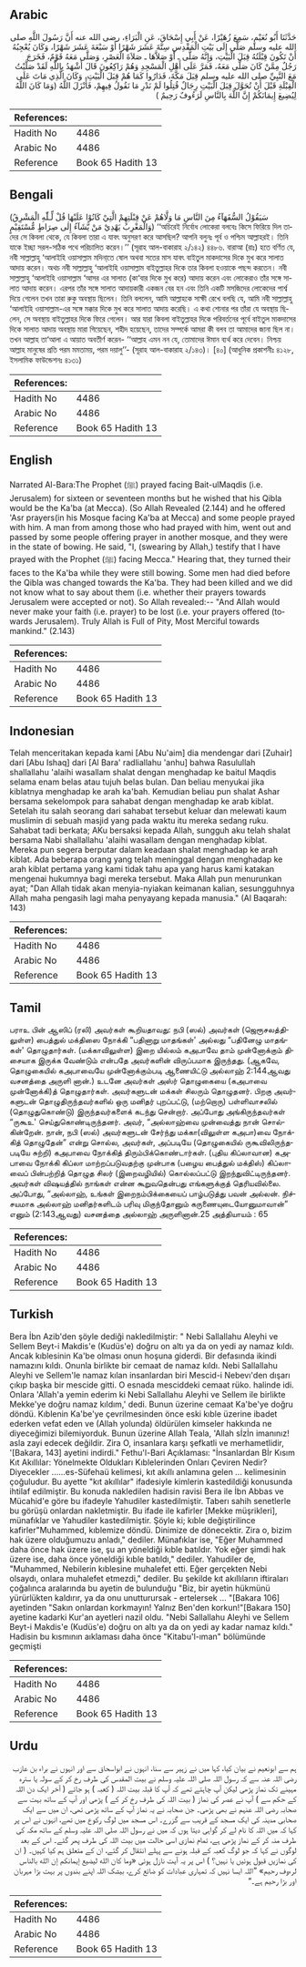 ## Arabic


<div dir="rtl" lang="ar" style={{fontSize:'larger',backgroundColor:'#f8f9fa',padding:20}}>
حَدَّثَنَا أَبُو نُعَيْمٍ، سَمِعَ زُهَيْرًا، عَنْ أَبِي إِسْحَاقَ، عَنِ الْبَرَاءِ، رضى الله عنه أَنَّ رَسُولَ اللَّهِ صلى الله عليه وسلم صَلَّى إِلَى بَيْتِ الْمَقْدِسِ سِتَّةَ عَشَرَ شَهْرًا أَوْ سَبْعَةَ عَشَرَ شَهْرًا، وَكَانَ يُعْجِبُهُ أَنْ تَكُونَ قِبْلَتُهُ قِبَلَ الْبَيْتِ، وَإِنَّهُ صَلَّى ـ أَوْ صَلاَّهَا ـ صَلاَةَ الْعَصْرِ، وَصَلَّى مَعَهُ قَوْمٌ، فَخَرَجَ رَجُلٌ مِمَّنْ كَانَ صَلَّى مَعَهُ، فَمَرَّ عَلَى أَهْلِ الْمَسْجِدِ وَهُمْ رَاكِعُونَ قَالَ أَشْهَدُ بِاللَّهِ لَقَدْ صَلَّيْتُ مَعَ النَّبِيِّ صلى الله عليه وسلم قِبَلَ مَكَّةَ، فَدَارُوا كَمَا هُمْ قِبَلَ الْبَيْتِ، وَكَانَ الَّذِي مَاتَ عَلَى الْقِبْلَةِ قَبْلَ أَنْ تُحَوَّلَ قِبَلَ الْبَيْتِ رِجَالٌ قُتِلُوا لَمْ نَدْرِ مَا نَقُولُ فِيهِمْ، فَأَنْزَلَ اللَّهُ ‏(‏وَمَا كَانَ اللَّهُ لِيُضِيعَ إِيمَانَكُمْ إِنَّ اللَّهَ بِالنَّاسِ لَرَءُوفٌ رَحِيمٌ ‏)‏
</div>
<div style={{backgroundColor:'#f8f9fa',padding:20, marginBottom: 10}}><table> <thead> <tr> <th>References:</th> <th></th> </tr> </thead> <tbody><tr><td>Hadith No</td><td>4486</td></tr><tr><td>Arabic No</td><td>4486</td></tr><tr><td>Reference</td><td>Book 65 Hadith 13</td></tr></tbody></table></div>

## Bengali


<div dir="ltr" lang="bn" style={{fontSize:'larger',backgroundColor:'#f8f9fa',padding:20}}>
(سَيَقُوْلُ السُّفَهَآءُ مِنَ النَّاسِ مَا وَلَّاهُمْ عَنْ قِبْلَتِهِمْ الَّتِيْ كَانُوْا عَلَيْهَا قُلْ لِّـلّٰهِ الْمَشْرِقُ وَالْمَغْرِبُ يَهْدِيْ مَنْ يَّشَآءُ إِلٰى صِرَاطٍ مُّسْتَقِيْمٍ) ‘‘অচিরেই নির্বোধ লোকেরা বলবেঃ কিসে ফিরিয়ে দিল তাদের সে কিবলা থেকে, যে কিবলা তারা এ যাবৎ অনুসরণ করে আসছিল? আপনি বলুনঃ পূর্ব ও পশ্চিম আল্লাহরই। তিনি যাকে ইচ্ছা সরল-সঠিক পথে পরিচালিত করেন।’’ (সূরাহ আল-বাকারাহ ২/১৪২) ৪৪৮৬. বারাআ (রাঃ) হতে বর্ণিত যে, নবী সাল্লাল্লাহু ‘আলাইহি ওয়াসাল্লাম মদিনা্তে ষোল অথবা সতের মাস যাবৎ বাইতুল মাকদাসের দিকে মুখ করে সালাত আদায় করেন। অথচ নবী সাল্লাল্লাহু ‘আলাইহি ওয়াসাল্লাম বাইতুল্লাহর দিকে তার কিবলা হওয়াকে পছন্দ করতেন। নবী সাল্লাল্লাহু ‘আলাইহি ওয়াসাল্লাম ‘আসর এর সালাত (কা‘বার দিকে মুখ করে) আদায় করেন এবং লোকেরাও তাঁর সঙ্গে সালাত আদায় করেন। এরপর তাঁর সঙ্গে সালাত আদায়কারী একজন বের হন এবং তিনি একটি মসজিদের লোকেদের পার্শ্ব দিয়ে গেলেন তখন তারা রুকু অবস্থায় ছিলেন। তিনি বললেন, আমি আল্লাহকে সাক্ষী রেখে বলছি যে, আমি নবী সাল্লাল্লাহু ‘আলাইহি ওয়াসাল্লাম-এর সঙ্গে মক্কার দিকে মুখ করে সালাত আদায় করেছি। এ কথা শোনার পর তাঁরা যে অবস্থায় ছিলেন, সে অবস্থায় বাইতুল্লাহর দিকে ফিরে গেলেন। আর যারা কিবলা বাইতুল্লাহর দিকে পরিবর্তনের পূর্বে বাইতুল মাকদাসের দিকে সালাত আদায় অবস্থায় মারা গিয়েছেন, শহীদ হয়েছেন, তাদের সম্পর্কে আমরা কী বলব তা আমাদের জানা ছিল না। তখন আল্লাহ তা‘আলা এ আয়াত অবতীর্ণ করেন- ‘‘আল্লাহ এমন নন যে, তোমাদের ঈমান ব্যর্থ করে দেবেন। নিশ্চয় আল্লাহ মানুষের প্রতি পরম মমতাময়, পরম দয়ালু’’- (সূরাহ আল-বাকারাহ ২/১৪৩)। [৪০] (আধুনিক প্রকাশনীঃ ৪১২৮, ইসলামিক ফাউন্ডেশনঃ ৪১৩১)
</div>
<div style={{backgroundColor:'#f8f9fa',padding:20, marginBottom: 10}}><table> <thead> <tr> <th>References:</th> <th></th> </tr> </thead> <tbody><tr><td>Hadith No</td><td>4486</td></tr><tr><td>Arabic No</td><td>4486</td></tr><tr><td>Reference</td><td>Book 65 Hadith 13</td></tr></tbody></table></div>

## English


<div dir="ltr" lang="en" style={{fontSize:'larger',backgroundColor:'#f8f9fa',padding:20}}>
Narrated Al-Bara:The Prophet (ﷺ) prayed facing Bait-ulMaqdis (i.e. Jerusalem) for sixteen or seventeen months but he wished that his Qibla would be the Ka'ba (at Mecca). (So Allah Revealed (2.144) and he offered 'Asr prayers(in his Mosque facing Ka'ba at Mecca) and some people prayed with him. A man from among those who had prayed with him, went out and passed by some people offering prayer in another mosque, and they were in the state of bowing. He said, "I, (swearing by Allah,) testify that I have prayed with the Prophet (ﷺ) facing Mecca." Hearing that, they turned their faces to the Ka'ba while they were still bowing. Some men had died before the Qibla was changed towards the Ka'ba. They had been killed and we did not know what to say about them (i.e. whether their prayers towards Jerusalem were accepted or not). So Allah revealed:-- "And Allah would never make your faith (i.e. prayer) to be lost (i.e. your prayers offered (towards Jerusalem). Truly Allah is Full of Pity, Most Merciful towards mankind." (2.143)
</div>
<div style={{backgroundColor:'#f8f9fa',padding:20, marginBottom: 10}}><table> <thead> <tr> <th>References:</th> <th></th> </tr> </thead> <tbody><tr><td>Hadith No</td><td>4486</td></tr><tr><td>Arabic No</td><td>4486</td></tr><tr><td>Reference</td><td>Book 65 Hadith 13</td></tr></tbody></table></div>

## Indonesian


<div dir="ltr" lang="id" style={{fontSize:'larger',backgroundColor:'#f8f9fa',padding:20}}>
Telah menceritakan kepada kami [Abu Nu'aim] dia mendengar dari [Zuhair] dari [Abu Ishaq] dari [Al Bara' radliallahu 'anhu] bahwa Rasulullah shallallahu 'alaihi wasallam shalat dengan menghadap ke baitul Maqdis selama enam belas atau tujuh belas bulan. Dan beliau menyukai jika kiblatnya menghadap ke arah ka'bah. Kemudian beliau pun shalat Ashar bersama sekelompok para sahabat dengan menghadap ke arab kiblat. Setelah itu salah seorang dari sahabat tersebut keluar dan melewati kaum muslimin di sebuah masjid yang pada waktu itu mereka sedang ruku. Sahabat tadi berkata; AKu bersaksi kepada Allah, sungguh aku telah shalat bersama Nabi shallallahu 'alaihi wasallam dengan menghadap kiblat. Mereka pun segera berputar dalam keadaan shalat menghadap ke arah kiblat. Ada beberapa orang yang telah meninggal dengan menghadap ke arah kiblat pertama yang kami tidak tahu apa yang harus kami katakan mengenai hukumnya bagi mereka tersebut. Maka Allah pun menurunkan ayat; "Dan Allah tidak akan menyia-nyiakan keimanan kalian, sesungguhnya Allah maha pengasih lagi maha penyayang kepada manusia." (Al Baqarah: 143)
</div>
<div style={{backgroundColor:'#f8f9fa',padding:20, marginBottom: 10}}><table> <thead> <tr> <th>References:</th> <th></th> </tr> </thead> <tbody><tr><td>Hadith No</td><td>4486</td></tr><tr><td>Arabic No</td><td>4486</td></tr><tr><td>Reference</td><td>Book 65 Hadith 13</td></tr></tbody></table></div>

## Tamil


<div dir="ltr" lang="ta" style={{fontSize:'larger',backgroundColor:'#f8f9fa',padding:20}}>
பராஉ பின் ஆஸிப் (ரலி) அவர்கள் கூறியதாவது: நபி (ஸல்) அவர்கள் (ஜெரூசலத்திலுள்ள) பைத்துல் மக்திஸை நோக்கி “பதினாறு மாதங்கள்' அல்லது “பதினேழு மாதங்கள்' தொழுதார்கள். (மக்காவிலுள்ள) இறை யில்லம் கஅபாவே தாம் முன்னோக்கும் திசையாக இருக்க வேண்டும் என்பதே அவர்களின் விருப்பமாக இருந்தது. (ஆகவே, தொழுகையில் கஅபாவையே முன்னோக்கும்படி ஆணையிட்டு அல்லாஹ் 2:144ஆவது வசனத்தை அருளி னான்.) உடனே அவர்கள் அஸ்ர் தொழுகையை (கஅபாவை முன்னோக்கி)த் தொழுதார்கள். அவர்களுடன் மக்கள் சிலரும் தொழுதனர். பிறகு அவர்களுடன் தொழுதிருந்தவர்களில் ஒரு மனிதர் புறப்பட்டு, (மற்றொரு) பள்ளிவாசலில் (தொழுதுகொண்டு) இருந்தவர்களைக் கடந்து சென்றார். அப்போது அங்கிருந்தவர்கள் “ருகூஉ' செய்துகொண்டிருந்தனர். அவர், “அல்லாஹ்வை முன்வைத்து நான் சொல்கின்றேன். நான், நபி (ஸல்) அவர்களுடன் சேர்ந்து மக்கா(விலுள்ள கஅபா)வை நோக்கித் தொழுதேன்” என்று சொல்ல, அவர்கள், அப்படியே (தொழுகையில் ருகூவிலிருந்தபடியே சுற்றி) கஅபாவை நோக்கித் திரும்பிக்கொண்டார்கள். (புதிய கிப்லாவான) கஅபாவை நோக்கி கிப்லா மாற்றப்படுவதற்கு முன்பாக (பழைய பைத்துல் மக்திஸ்) கிப்லாவைப் பின்பற்றித் தொழுத சிலர் (இறைவழியில்) கொல்லப்பட்டு இறந்துவிட்டிருந்தனர். அவர்கள் விஷயத்தில் நாங்கள் என்ன கூறுவதென்பது எங்களுக்குத் தெரியவில்லை. அப்போது, “அல்லாஹ், உங்கள் இறைநம்பிக்கையைப் பாழ்படுத்து பவன் அல்லன். நிச்சயமாக அல்லாஹ் மனிதர்களிடம் பரிவு மிகுந்தோனும் கருணையுடையோனுமாவான்” எனும் (2:143ஆவது) வசனத்தை அல்லாஹ் அருளினான்.25 அத்தியாயம் : 65
</div>
<div style={{backgroundColor:'#f8f9fa',padding:20, marginBottom: 10}}><table> <thead> <tr> <th>References:</th> <th></th> </tr> </thead> <tbody><tr><td>Hadith No</td><td>4486</td></tr><tr><td>Arabic No</td><td>4486</td></tr><tr><td>Reference</td><td>Book 65 Hadith 13</td></tr></tbody></table></div>

## Turkish


<div dir="ltr" lang="tr" style={{fontSize:'larger',backgroundColor:'#f8f9fa',padding:20}}>
Bera İbn Azib'den şöyle dediği nakledilmiştir: " Nebi Sallallahu Aleyhi ve Sellem Beyt-i Makdis'e (Kudüs'e) doğru on altı ya da on yedi ay namaz kıldı. Ancak kıblesinin Ka'be olması onun hoşuna giderdi. Bir defasında ikindi namazını kıldı. Onunla birlikte bir cemaat de namaz kıldı. Nebi Sallallahu Aleyhi ve Sellem'le namaz kılan insanlardan biri Mescid-i Nebevı'den dışarı çıkıp başka bir mescide gitti. O esnada mesciddeki cemaat rüko. halinde idi. Onlara 'Allah'a yemin ederim ki Nebi Sallallahu Aleyhi ve Sellem ile birlikte Mekke'ye doğru namaz kıldım,' dedi. Bunun üzerine cemaat Ka'be'ye doğru döndü. Kıblenin Ka'be'ye çevrilmesinden önce eski kıble üzerine ibadet ederken vefat eden ve (Allah yolunda) öldürülen kimseler hakkında ne diyeceğimizi bilemiyorduk. Bunun üzerine Allah Teala, 'Allah sİzİn imanınız! asla zayi edecek değildir. Zira O, insanlara karşı şefkatli ve merhametlidir, '[Bakara, 143] ayetini indirdi." Fethu'l-Bari Açıklaması: "İnsanlardan Bİr Kısım Kıt Akıllılar: Yönelmekte Oldukları Kıblelerinden Onları Çeviren Nedir? Diyecekler ......es-Süfehaü kelimesi, kıt akıllı anlamına gelen ... kelimesinin çoğuludur. Bu ayette "kıt akıllılar" ifadesiyle kimlerin kastedildiği konusunda ihtilaf edilmiştir. Bu konuda nakledilen hadisin ravisi Bera ile İbn Abbas ve Mücahid'e göre bu ifadeyle Yahudiler kastedilmiştir. Taberı sahih senetlerle bu görüşü onlardan nakletmiştir. Bu ifade ile kafirler [Mekke müşrikleri], münafıklar ve Yahudiler kastedilmiştir. Şöyle ki; kıble değiştirilince kafirler"Muhammed, kıblemize döndü. Dinimize de dönecektir. Zira o, bizim hak üzere olduğumuzu anladı," dediler. Münafıklar ise, "Eğer Muhammed daha önce hak üzere ise, şu an yöneldiği kıble batıldır. Yok eğer şimdi hak üzere ise, daha önce yöneldiği kıble batıldı," dediler. Yahudiler de, "Muhammed, Nebilerin kıblesine muhalefet etti. Eğer gerçekten Nebi olsaydı, onlara muhalefet etmezdi," dediler. Bu şekilde kıt akıllıların iftiraları çoğalınca aralarında bu ayetin de bulunduğu "Biz, bir ayetin hükmünü yürürlükten kaldırır, ya da onu unutturursak - ertelersek ... "[Bakara 106] ayetinden "Sakın onlardan korkmayın! Yalnız Ben'den korkun!"[Bakara 150] ayetine kadarki Kur'an ayetleri nazil oldu. "Nebi Sallallahu Aleyhi ve Sellem Beyt-i Makdis'e (Kudüs'e) doğru on altı ya da on yedi ay kadar namaz kıldı." Hadisin bu kısmının aıklaması daha önce "Kitabu'l-ıman" bölümünde geçmişti
</div>
<div style={{backgroundColor:'#f8f9fa',padding:20, marginBottom: 10}}><table> <thead> <tr> <th>References:</th> <th></th> </tr> </thead> <tbody><tr><td>Hadith No</td><td>4486</td></tr><tr><td>Arabic No</td><td>4486</td></tr><tr><td>Reference</td><td>Book 65 Hadith 13</td></tr></tbody></table></div>

## Urdu


<div dir="rtl" lang="ur" style={{fontSize:'larger',backgroundColor:'#f8f9fa',padding:20}}>
ہم سے ابونعیم نے بیان کیا، کہا میں نے زہیر سے سنا، انہوں نے ابواسحاق سے اور انہوں نے براء بن عازب رضی اللہ عنہ سے کہ رسول اللہ صلی اللہ علیہ وسلم نے بیت المقدس کی طرف رخ کر کے سولہ یا سترہ مہینے تک نماز پڑھی لیکن آپ چاہتے تھے کہ آپ کا قبلہ بیت اللہ ( کعبہ ) ہو جائے ( آخر ایک دن اللہ کے حکم سے ) آپ نے عصر کی نماز ( بیت اللہ کی طرف رخ کر کے ) پڑھی اور آپ کے ساتھ بہت سے صحابہ رضی اللہ عنہم نے بھی پڑھی۔ جن صحابہ نے یہ نماز آپ کے ساتھ پڑھی تھی، ان میں سے ایک صحابی مدینہ کی ایک مسجد کے قریب سے گزرے۔ اس مسجد میں لوگ رکوع میں تھے، انہوں نے اس پر کہا کہ میں اللہ کا نام لے کر گواہی دیتا ہوں کہ میں نے رسول اللہ صلی اللہ علیہ وسلم کے ساتھ مکہ کی طرف منہ کر کے نماز پڑھی ہے، تمام نمازی اسی حالت میں بیت اللہ کی طرف پھر گئے۔ اس کے بعد لوگوں نے کہا کہ جو لوگ کعبہ کے قبلہ ہونے سے پہلے انتقال کر گئے، ان کے متعلق ہم کیا کہیں۔ ( ان کی نمازیں قبول ہوئیں یا نہیں؟ ) اس پر یہ آیت نازل ہوئی «وما كان الله ليضيع إيمانكم إن الله بالناس لرءوف رحيم‏» ”اللہ ایسا نہیں کہ تمہاری عبادات کو ضائع کرے، بیشک اللہ اپنے بندوں پر بہت بڑا مہربان اور بڑا رحیم ہے۔“
</div>
<div style={{backgroundColor:'#f8f9fa',padding:20, marginBottom: 10}}><table> <thead> <tr> <th>References:</th> <th></th> </tr> </thead> <tbody><tr><td>Hadith No</td><td>4486</td></tr><tr><td>Arabic No</td><td>4486</td></tr><tr><td>Reference</td><td>Book 65 Hadith 13</td></tr></tbody></table></div>